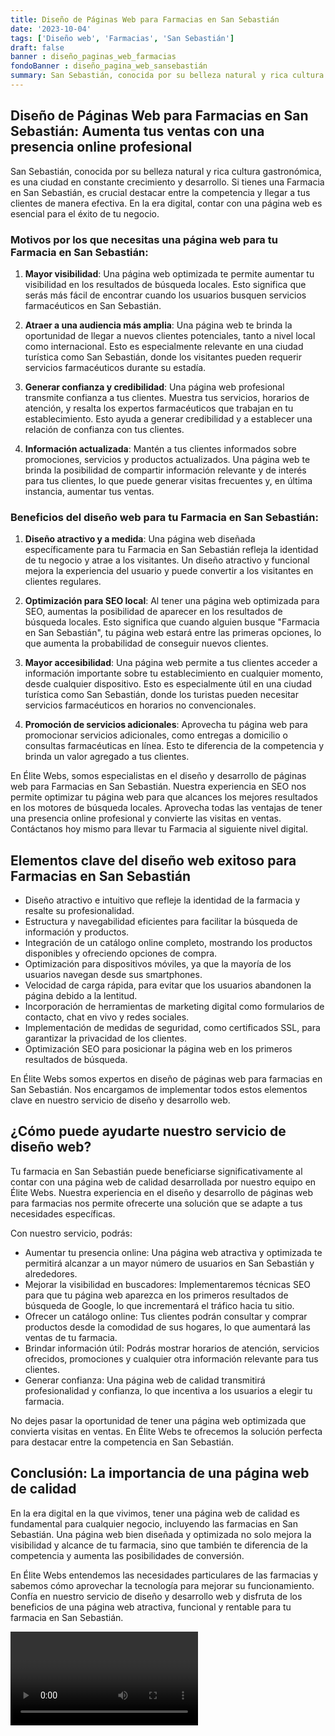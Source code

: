 ```yaml
---
title: Diseño de Páginas Web para Farmacias en San Sebastián
date: '2023-10-04'
tags: ['Diseño web', 'Farmacias', 'San Sebastián']
draft: false
banner : diseño_paginas_web_farmacias
fondoBanner : diseño_pagina_web_sansebastián
summary: San Sebastián, conocida por su belleza natural y rica cultura gastronómica, es una ciudad en constante crecimiento y desarrollo. Si tienes una Farmacia en San Sebastián, es crucial destacar entre la competencia y llegar a tus clientes de manera efectiva. En la era digital, contar con una página web es esencial para el éxito de tu negocio.
---
```


## Diseño de Páginas Web para Farmacias en San Sebastián: Aumenta tus ventas con una presencia online profesional

San Sebastián, conocida por su belleza natural y rica cultura gastronómica, es una ciudad en constante crecimiento y desarrollo. Si tienes una Farmacia en San Sebastián, es crucial destacar entre la competencia y llegar a tus clientes de manera efectiva. En la era digital, contar con una página web es esencial para el éxito de tu negocio.

### Motivos por los que necesitas una página web para tu Farmacia en San Sebastián:

1. **Mayor visibilidad**: Una página web optimizada te permite aumentar tu visibilidad en los resultados de búsqueda locales. Esto significa que serás más fácil de encontrar cuando los usuarios busquen servicios farmacéuticos en San Sebastián.

2. **Atraer a una audiencia más amplia**: Una página web te brinda la oportunidad de llegar a nuevos clientes potenciales, tanto a nivel local como internacional. Esto es especialmente relevante en una ciudad turística como San Sebastián, donde los visitantes pueden requerir servicios farmacéuticos durante su estadía.

3. **Generar confianza y credibilidad**: Una página web profesional transmite confianza a tus clientes. Muestra tus servicios, horarios de atención, y resalta los expertos farmacéuticos que trabajan en tu establecimiento. Esto ayuda a generar credibilidad y a establecer una relación de confianza con tus clientes.

4. **Información actualizada**: Mantén a tus clientes informados sobre promociones, servicios y productos actualizados. Una página web te brinda la posibilidad de compartir información relevante y de interés para tus clientes, lo que puede generar visitas frecuentes y, en última instancia, aumentar tus ventas.

### Beneficios del diseño web para tu Farmacia en San Sebastián:

1. **Diseño atractivo y a medida**: Una página web diseñada específicamente para tu Farmacia en San Sebastián refleja la identidad de tu negocio y atrae a los visitantes. Un diseño atractivo y funcional mejora la experiencia del usuario y puede convertir a los visitantes en clientes regulares.

2. **Optimización para SEO local**: Al tener una página web optimizada para SEO, aumentas la posibilidad de aparecer en los resultados de búsqueda locales. Esto significa que cuando alguien busque "Farmacia en San Sebastián", tu página web estará entre las primeras opciones, lo que aumenta la probabilidad de conseguir nuevos clientes.

3. **Mayor accesibilidad**: Una página web permite a tus clientes acceder a información importante sobre tu establecimiento en cualquier momento, desde cualquier dispositivo. Esto es especialmente útil en una ciudad turística como San Sebastián, donde los turistas pueden necesitar servicios farmacéuticos en horarios no convencionales.

4. **Promoción de servicios adicionales**: Aprovecha tu página web para promocionar servicios adicionales, como entregas a domicilio o consultas farmacéuticas en línea. Esto te diferencia de la competencia y brinda un valor agregado a tus clientes.

En Élite Webs, somos especialistas en el diseño y desarrollo de páginas web para Farmacias en San Sebastián. Nuestra experiencia en SEO nos permite optimizar tu página web para que alcances los mejores resultados en los motores de búsqueda locales. Aprovecha todas las ventajas de tener una presencia online profesional y convierte las visitas en ventas. Contáctanos hoy mismo para llevar tu Farmacia al siguiente nivel digital.

<GifSeo />

<Cta />

## Elementos clave del diseño web exitoso para Farmacias en San Sebastián

- Diseño atractivo e intuitivo que refleje la identidad de la farmacia y resalte su profesionalidad.
- Estructura y navegabilidad eficientes para facilitar la búsqueda de información y productos.
- Integración de un catálogo online completo, mostrando los productos disponibles y ofreciendo opciones de compra.
- Optimización para dispositivos móviles, ya que la mayoría de los usuarios navegan desde sus smartphones.
- Velocidad de carga rápida, para evitar que los usuarios abandonen la página debido a la lentitud.
- Incorporación de herramientas de marketing digital como formularios de contacto, chat en vivo y redes sociales.
- Implementación de medidas de seguridad, como certificados SSL, para garantizar la privacidad de los clientes.
- Optimización SEO para posicionar la página web en los primeros resultados de búsqueda.

En Élite Webs somos expertos en diseño de páginas web para farmacias en San Sebastián. Nos encargamos de implementar todos estos elementos clave en nuestro servicio de diseño y desarrollo web.

## ¿Cómo puede ayudarte nuestro servicio de diseño web?

Tu farmacia en San Sebastián puede beneficiarse significativamente al contar con una página web de calidad desarrollada por nuestro equipo en Élite Webs. Nuestra experiencia en el diseño y desarrollo de páginas web para farmacias nos permite ofrecerte una solución que se adapte a tus necesidades específicas.

Con nuestro servicio, podrás:

- Aumentar tu presencia online: Una página web atractiva y optimizada te permitirá alcanzar a un mayor número de usuarios en San Sebastián y alrededores.
- Mejorar la visibilidad en buscadores: Implementaremos técnicas SEO para que tu página web aparezca en los primeros resultados de búsqueda de Google, lo que incrementará el tráfico hacia tu sitio.
- Ofrecer un catálogo online: Tus clientes podrán consultar y comprar productos desde la comodidad de sus hogares, lo que aumentará las ventas de tu farmacia.
- Brindar información útil: Podrás mostrar horarios de atención, servicios ofrecidos, promociones y cualquier otra información relevante para tus clientes.
- Generar confianza: Una página web de calidad transmitirá profesionalidad y confianza, lo que incentiva a los usuarios a elegir tu farmacia.

No dejes pasar la oportunidad de tener una página web optimizada que convierta visitas en ventas. En Élite Webs te ofrecemos la solución perfecta para destacar entre la competencia en San Sebastián.

## Conclusión: La importancia de una página web de calidad

En la era digital en la que vivimos, tener una página web de calidad es fundamental para cualquier negocio, incluyendo las farmacias en San Sebastián. Una página web bien diseñada y optimizada no solo mejora la visibilidad y alcance de tu farmacia, sino que también te diferencia de la competencia y aumenta las posibilidades de conversión.

En Élite Webs entendemos las necesidades particulares de las farmacias y sabemos cómo aprovechar la tecnología para mejorar su funcionamiento. Confía en nuestro servicio de diseño y desarrollo web y disfruta de los beneficios de una página web atractiva, funcional y rentable para tu farmacia en San Sebastián.

<Video />

<CtaBot job='Farmacias' city='San Sebastián'/>

<Gmaps query='San Sebastián+españa+maps' />